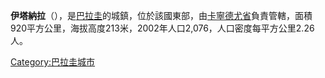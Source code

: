 {{Orphan|time=2016-10-03T15:13:33+00:00}}

'''伊塔納拉'''（{{lang-es|Itanará}}），是[[巴拉圭|巴拉圭]]的城鎮，位於該國東部，由[[卡寧德尤省|卡寧德尤省]]負責管轄，面積920平方公里，海拔高度213米，2002年人口2,076，人口密度每平方公里2.26人。

{{Coord|23|45|S|55|30|W|display=title}}

[[Category:巴拉圭城市|Category:巴拉圭城市]]


{{Paraguay-geo-stub}}